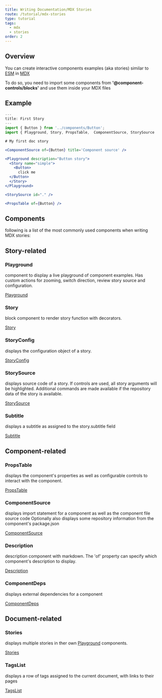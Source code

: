 ```yaml
---
title: Writing Documentation/MDX Stories
route: /tutorial/mdx-stories
type: tutorial
tags:
  - mdx
  - stories
order: 2
---
```


## Overview

You can create interactive components examples (aka stories) similar to [ESM](/tutorial/esmodules-stories/) in [MDX](/tutorial/mdx-documentation/)

To do so, you need to import some components from **'@component-controls/blocks'** and use them inside your MDX files

## Example

```jsx
---
title: First Story
---
import { Button } from '../components/Button';
import { Playground, Story, PropsTable,  ComponentSource, StorySource  } from '@component-controls/blocks';

# My first doc story

<ComponentSource of={Button} title='Component source' />

<Playground description="Button story">
  <Story name="simple">
    <Button>
      click me
  </Button>
  </Story>
</Playground>

<StorySource id="." />

<PropsTable of={Button} />
```

## Components

following is a list of the most commonly used components when writing MDX stories:


## Story-related

### Playground

component to display a live playground of component examples. Has custom actions for zooming, switch direction, review story source and configuration.

[Playground](/api/blocks/playground/)

### Story

block component to render story function with decorators.

[Story](/api/blocks/story/)

### StoryConfig

displays the configuration object of a story.

[StoryConfig](/api/blocks/storyconfig/)


### StorySource

displays source code of a story. If controls are used, all story arguments will be highlighted. Additional commands are made available if the repository data of the story is available.

[StorySource](/api/blocks/storysource/)

### Subtitle

displays a subtitle as assigned to the story.subtitle field

[Subtitle](/api/blocks/subtitle/)

## Component-related

### PropsTable

displays the component's properties as well as configurable controls to interact with the component.

[PropsTable](/api/blocks/propstable/)


### ComponentSource

displays import statement for a component as well as the component file source code Optionally also displays some repository information from the component's package.json

[ComponentSource](/api/blocks/componentsource/)


### Description

description component with markdown. The 'of' property can specify which component's description to display.

[Description](/api/blocks/description/)


### ComponentDeps

displays external dependencies for a component

[ComponentDeps](/api/blocks/componentdeps/)


## Document-related

### Stories

displays multiple stories in ther own [Playground](#playground) components.

[Stories](/api/blocks/stories/)


### TagsList

displays a row of tags assigned to the current document, with links to their pages

[TagsList](/api/blocks/tagslist/)

